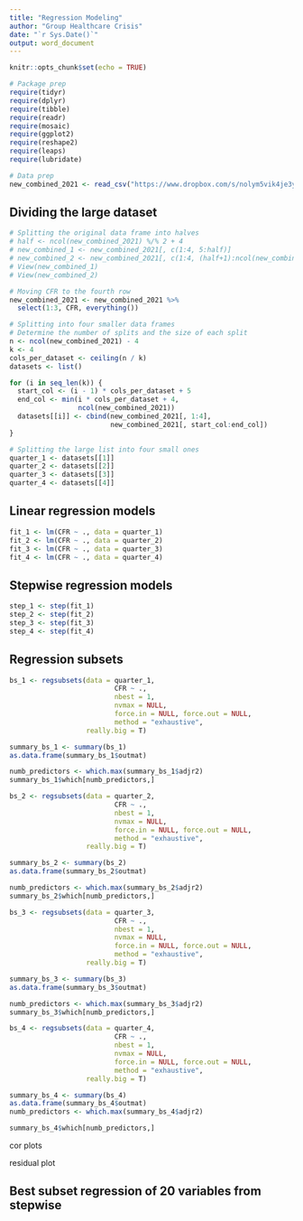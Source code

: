 ```yaml
---
title: "Regression Modeling"
author: "Group Healthcare Crisis"
date: "`r Sys.Date()`"
output: word_document
---
```


```r
knitr::opts_chunk$set(echo = TRUE)
```

```r
# Package prep
require(tidyr)
require(dplyr)
require(tibble)
require(readr)
require(mosaic)
require(ggplot2)
require(reshape2)
require(leaps)
require(lubridate)

# Data prep
new_combined_2021 <- read_csv("https://www.dropbox.com/s/nolym5vik4je3yu/final_merged_data.csv?dl=1")
```

## Dividing the large dataset
```r
# Splitting the original data frame into halves
# half <- ncol(new_combined_2021) %/% 2 + 4
# new_combined_1 <- new_combined_2021[, c(1:4, 5:half)]
# new_combined_2 <- new_combined_2021[, c(1:4, (half+1):ncol(new_combined_2021))]
# View(new_combined_1)
# View(new_combined_2)

# Moving CFR to the fourth row
new_combined_2021 <- new_combined_2021 %>% 
  select(1:3, CFR, everything())

# Splitting into four smaller data frames
# Determine the number of splits and the size of each split
n <- ncol(new_combined_2021) - 4
k <- 4
cols_per_dataset <- ceiling(n / k)
datasets <- list()

for (i in seq_len(k)) {
  start_col <- (i - 1) * cols_per_dataset + 5
  end_col <- min(i * cols_per_dataset + 4, 
                 ncol(new_combined_2021))
  datasets[[i]] <- cbind(new_combined_2021[, 1:4], 
                         new_combined_2021[, start_col:end_col])
}

# Splitting the large list into four small ones
quarter_1 <- datasets[[1]]
quarter_2 <- datasets[[2]]
quarter_3 <- datasets[[3]]
quarter_4 <- datasets[[4]]
```

## Linear regression models
```r
fit_1 <- lm(CFR ~ ., data = quarter_1)
fit_2 <- lm(CFR ~ ., data = quarter_2)
fit_3 <- lm(CFR ~ ., data = quarter_3)
fit_4 <- lm(CFR ~ ., data = quarter_4)
```

## Stepwise regression models
```r
step_1 <- step(fit_1)
step_2 <- step(fit_2)
step_3 <- step(fit_3)
step_4 <- step(fit_4)
```

## Regression subsets
```r
bs_1 <- regsubsets(data = quarter_1, 
                          CFR ~ ., 
                          nbest = 1, 
                          nvmax = NULL, 
                          force.in = NULL, force.out = NULL, 
                          method = "exhaustive", 
                   really.big = T)

summary_bs_1 <- summary(bs_1)
as.data.frame(summary_bs_1$outmat)

numb_predictors <- which.max(summary_bs_1$adjr2)
summary_bs_1$which[numb_predictors,]

bs_2 <- regsubsets(data = quarter_2, 
                          CFR ~ ., 
                          nbest = 1, 
                          nvmax = NULL, 
                          force.in = NULL, force.out = NULL, 
                          method = "exhaustive", 
                   really.big = T)

summary_bs_2 <- summary(bs_2)
as.data.frame(summary_bs_2$outmat)

numb_predictors <- which.max(summary_bs_2$adjr2)
summary_bs_2$which[numb_predictors,]

bs_3 <- regsubsets(data = quarter_3, 
                          CFR ~ ., 
                          nbest = 1, 
                          nvmax = NULL, 
                          force.in = NULL, force.out = NULL, 
                          method = "exhaustive", 
                   really.big = T)

summary_bs_3 <- summary(bs_3)
as.data.frame(summary_bs_3$outmat)

numb_predictors <- which.max(summary_bs_3$adjr2)
summary_bs_3$which[numb_predictors,]

bs_4 <- regsubsets(data = quarter_4, 
                          CFR ~ ., 
                          nbest = 1, 
                          nvmax = NULL, 
                          force.in = NULL, force.out = NULL, 
                          method = "exhaustive", 
                   really.big = T)

summary_bs_4 <- summary(bs_4)
as.data.frame(summary_bs_4$outmat)
numb_predictors <- which.max(summary_bs_4$adjr2)

summary_bs_4$which[numb_predictors,]
```

cor plots

residual plot

## Best subset regression of 20 variables from stepwise
```r

```
